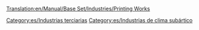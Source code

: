 [[Translation:en/Manual/Base Set/Industries/Printing Works]]

{{es/Industrias| nombre=Imprenta
| imagen=en/Printworks.png
| climas=[[es/Manual/Clima|Subártico]]
| acepta=[[es/Manual/Base Set/Cargos/Papel|Papel]]
| produce=[[es/Manual/Base Set/Cargos/Mercancías|Mercancías]]
| notas=No existe en otros [[es/Manual/Clima|climas]]
}}

[[Category:es/Industrias terciarias]]
[[Category:es/Industrias de clima subártico]]